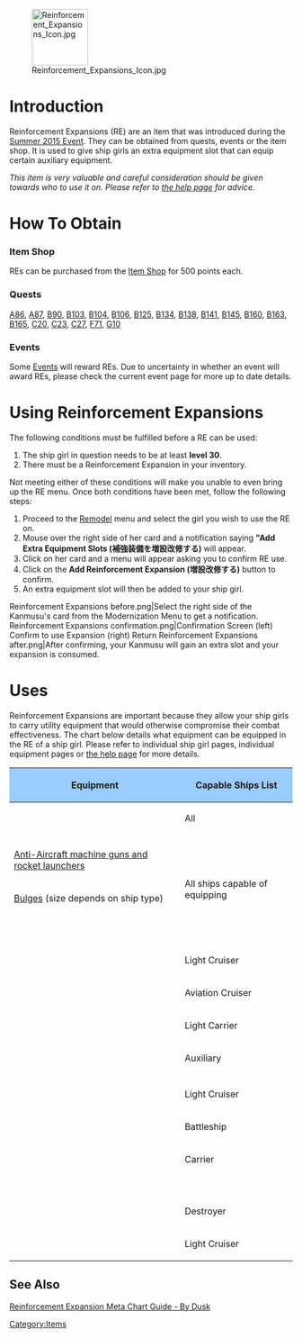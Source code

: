 [[File:Reinforcement Expansions Icon.jpg|right|100px]]
=Introduction=

Reinforcement Expansions (RE) are an item that was introduced during the [[Summer 2015 Event]]. They can be obtained from quests, events or the item shop. It is used to give ship girls an extra equipment slot that can equip certain auxiliary equipment.

''This item is very valuable and careful consideration should be given towards who to use it on. Please refer to [[Help:Reinforcement Expansion|the help page]] for advice.''

=How To Obtain=
===Item Shop===

REs can be purchased from the [[Shop#Special_Corner|Item Shop]] for 500 points each. 

===Quests===
[[Quests#A86|A86]], 
[[Quests#A87|A87]], 
[[Quests#B90|B90]], 
[[Quests#B103|B103]], 
[[Quests#B104|B104]], 
[[Quests#B106|B106]], 
[[Quests#B125|B125]], 
[[Quests#B134|B134]], 
[[Quests#B138|B138]], 
[[Quests#B141|B141]], 
[[Quests#B145|B145]], 
[[Quests#B160|B160]], 
[[Quests#B163|B163]], 
[[Quests#B165|B165]], 
[[Quests#C20|C20]], 
[[Quests#C23|C23]], 
[[Quests#C27|C27]], 
[[Quests#F71|F71]], 
[[Quests#G10|G10]]

===Events===

Some [[Events]] will reward REs. Due to uncertainty in whether an event will award REs, please check the current event page for more up to date details. 

=Using Reinforcement Expansions= 

The following conditions must be fulfilled before a RE can be used:

# The ship girl in question needs to be at least '''level 30'''.
# There must be a Reinforcement Expansion in your inventory.

Not meeting either of these conditions will make you unable to even bring up the RE menu. Once both conditions have been met, follow the following steps:

# Proceed to the [[Remodel (Menu)|Remodel]] menu and select the girl you wish to use the RE on.
# Mouse over the right side of her card and a notification saying '''"Add Extra Equipment Slots (補強装備を増設改修する)''' will appear.
# Click on her card and a menu will appear asking you to confirm RE use.
# Click on the '''Add Reinforcement Expansion (増設改修する)''' button to confirm.
# An extra equipment slot will then be added to your ship girl.

<gallery>
Reinforcement Expansions before.png|Select the right side of the Kanmusu's card from the Modernization Menu to get a notification.
Reinforcement Expansions confirmation.png|Confirmation Screen (left) Confirm to use Expansion (right) Return
Reinforcement Expansions after.png|After confirming, your Kanmusu will gain an extra slot and your expansion is consumed.
</gallery>

=Uses=

Reinforcement Expansions are important because they allow your ship girls to carry utility equipment that would otherwise compromise their combat effectiveness. The chart below details what equipment can be equipped in the RE of a ship girl. Please refer to individual ship girl pages, individual equipment pages or [[Help:Reinforcement Expansion|the help page]] for more details.
{| class="wikitable" style="text-align:center;"

!style="background-color:#99CCFF;" | Equipment
!style="background-color:#99CCFF;" colspan="2" | Capable Ships List
|-
|{{EmergencyRepair}}{{EquipmentLink|Emergency Repair Personnel|Emergency Repair Goddess|text=Damage Control Personnel}}
| colspan="2" rowspan="2" | All
|-
|{{Rations}}{{EquipmentLink|Combat Ration|Canned Saury|Combat Ration (Special Onigiri)|text=Combat Rations}}
|-
| colspan="3" |
|-
|{{GreenGunMG}}[[List of Anti-Air Guns by stats|Anti-Aircraft machine guns and rocket launchers]]
| colspan="2" rowspan="7" | All ships capable of equipping
|-
|{{ArmorEquipment}}[[List_of_Anti-Torpedo_Bulges_by_stats|Bulges]] (size depends on ship type)
|-
|{{AntiAircraftFireDirector}}{{EquipmentLink|Type 91 Anti-Aircraft Fire Director|Type 94 Anti-Aircraft Fire Director|text=Anti-Aircraft Fire Directors|link=List of Anti-Aircraft Fire Directors by stats}}
|-
|{{SurfaceShipPersonnel}}{{Equipment/Link|Skilled Lookouts|Torpedo Squadron Skilled Lookouts|text=Surface Ship Personnel}}
|-
|{{Supplies}}{{Equipment/Link|Underway Replenishment<!--Supplies-->}}
|-
|{{SubmarineRadar}}{{Equipment/Link|Submarine Radar & Waterproof Telescope|Submarine Radar & Passive Radiolocator (E27)|Late Model Submarine Radar & Passive Radiolocator|text=Submarine Radars<!--Submarine Equipment-->}}
|-
|{{Equipment/Card|Improved Kanhon Type Turbine|size=36px}} {{EquipmentLink|Improved Kanhon Type Turbine}}
|-
| colspan="3" |
|-
|rowspan="4"| {{Equipment/Card|8cm High-angle Gun|size=36px}} {{Equipment/Link|8cm High-angle Gun}}<br>{{Equipment/Card|8cm High-angle Gun Kai + Additional Machine Guns|size=36px}} {{Equipment/Link|8cm High-angle Gun Kai + Additional Machine Guns}}
| Light Cruiser
|{{Ship/Link|Agano|Noshiro|Yahagi|Sakawa|link_class=Agano|text=Agano-class}}{{·}}{{Ship/Link|Yura/Kai Ni}}
|-
| Aviation Cruiser
|{{Ship/Link|Mogami Kai Ni|Mogami Kai Ni Toku|Suzuya Kai Ni|Kumano Kai Ni|link_class=Mogami|text=Mogami-class Kai Ni}}
|-
| Light Carrier
|{{Ship/Link|Suzuya Carrier Kai Ni|Kumano Carrier Kai Ni|link_class=Mogami|text=Mogami-class Carrier Kai Ni}}{{·}}{{Ship/Link|Ryuuhou Kai Ni E|Ryuuhou Kai Ni|text= Ryuuhou Kai Ni (E)}}
|-
| Auxiliary
|{{Ship/Link|Katori|Kashima|link_class=Katori|text=Training Cruisers}}{{·}}{{Ship/Link|Akashi}}{{·}}{{Ship/Link|Taigei}}
|-
| colspan="3" |
|-
| rowspan="3"| {{Equipment/Card|10cm Twin High-angle Gun Mount (Carriage)|size=36px}} {{Equipment/Link|10cm Twin High-angle Gun Mount (Carriage)}}<br>{{Equipment/Card|10cm Twin High-angle Gun Mount Kai + Additional Machine Guns|size=36px}} {{Equipment/Link|10cm Twin High-angle Gun Mount Kai + Additional Machine Guns}}
| Light Cruiser
|{{Ship/Link|Ooyodo}}
|-
| Battleship
|{{Ship/Link|Yamato/Kai|Musashi/Kai|Musashi/Kai Ni|text=Yamato-class Kai (Ni)}}
|-
| Carrier
|{{Ship/Link|Taihou}}
|-
| colspan="3" |
|-
|{{Equipment/Card|Soukoutei (Armored Boat Class)|size=36px}} {{Equipment/Link|Soukoutei (Armored Boat Class)}}
| colspan="2"|{{Ship/Link|Shinshuu Maru}}
|-
| colspan="3" |
|-
| rowspan="2"| {{Equipment/Card|Elite Torpedo Squadron Command Facility|size=36px}} {{Equipment/Link|Elite Torpedo Squadron Command Facility}}
| Destroyer
|{{Ship/Link|Akizuki|Teruzuki|Suzutsuki|Hatsuzuki|link_class=Akizuki|text=Akizuki-class}}{{·}}{{Ship/Link|Yuugumo Kai Ni}}{{·}}{{Ship/Link|Naganami Kai Ni}}{{·}}{{Ship/Link|Takanami Kai Ni}}
|-
| Light Cruiser
|{{Ship/Link|Kuma|Tama|Kitakami|Ooi|Kiso|link_class=Kuma|text=Kuma-class}}{{·}}{{Ship/Link|Nagara|Isuzu|Nagara|Yura|Kinu|Abukuma|link_class=Nagara|text=Nagara-class}}{{·}}{{Ship/Link|Sendai|Jintsuu|Naka|link_class=Sendai|text=Sendai-class}}{{·}}{{Ship/Link|Agano|Noshiro|Yahagi|Sakawa|link_class=Agano|text=Agano-class}}{{·}}{{Ship/Link|Ooyodo}}
|}<references/>

{{Clear}}

==See Also==
[https://docs.google.com/document/d/12jOP4tdZ5buxv-ctSWuccFccTkslA3sl6hQDDLBbWgw/edit Reinforcement Expansion Meta Chart Guide - By Dusk]
{{Mechanics}}
[[Category:Items]]